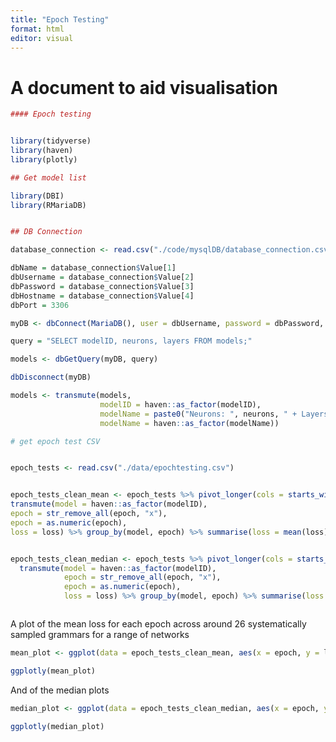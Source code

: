 ```yaml
---
title: "Epoch Testing"
format: html
editor: visual
---
```


# A document to aid visualisation

```r

#### Epoch testing


library(tidyverse)
library(haven)
library(plotly)

## Get model list

library(DBI)
library(RMariaDB)


## DB Connection

database_connection <- read.csv("./code/mysqlDB/database_connection.csv")

dbName = database_connection$Value[1]
dbUsername = database_connection$Value[2]
dbPassword = database_connection$Value[3]
dbHostname = database_connection$Value[4]
dbPort = 3306

myDB <- dbConnect(MariaDB(), user = dbUsername, password = dbPassword, dbname = dbName, host = dbHostname, port = dbPort)

query = "SELECT modelID, neurons, layers FROM models;"

models <- dbGetQuery(myDB, query)

dbDisconnect(myDB)

models <- transmute(models, 
                    modelID = haven::as_factor(modelID),
                    modelName = paste0("Neurons: ", neurons, " + Layers: ", layers),
                    modelName = haven::as_factor(modelName))

# get epoch test CSV


epoch_tests <- read.csv("./data/epochtesting.csv")


epoch_tests_clean_mean <- epoch_tests %>% pivot_longer(cols = starts_with("x"), names_to = "epoch", values_to = "loss") %>%
transmute(model = haven::as_factor(modelID),
epoch = str_remove_all(epoch, "x"),
epoch = as.numeric(epoch),
loss = loss) %>% group_by(model, epoch) %>% summarise(loss = mean(loss)) %>% left_join(., models, by = c("model" = "modelID"))


epoch_tests_clean_median <- epoch_tests %>% pivot_longer(cols = starts_with("x"), names_to = "epoch", values_to = "loss") %>%
  transmute(model = haven::as_factor(modelID),
            epoch = str_remove_all(epoch, "x"),
            epoch = as.numeric(epoch),
            loss = loss) %>% group_by(model, epoch) %>% summarise(loss = median(loss)) %>% left_join(., models, by = c("model" = "modelID"))



```

A plot of the mean loss for each epoch across around 26 systematically sampled grammars for a range of networks

```r

mean_plot <- ggplot(data = epoch_tests_clean_mean, aes(x = epoch, y = loss, color = modelName)) + geom_line()

ggplotly(mean_plot)

```

And of the median plots

```r

median_plot <- ggplot(data = epoch_tests_clean_median, aes(x = epoch, y = loss, color = modelName)) + geom_line()

ggplotly(median_plot)

```
